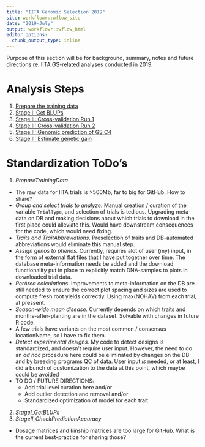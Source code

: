 ```yaml
---
title: "IITA Genomic Selection 2019"
site: workflowr::wflow_site
date: "2019-July"
output: workflowr::wflow_html
editor_options:
  chunk_output_type: inline
---
```


Purpose of this section will be for background, summary, notes and future directions re: IITA GS-related analyses conducted in 2019.

# Analysis Steps

1. [Prepare the training data](IITA_PrepareTrainingData.html)
2. [Stage I: Get BLUPs](IITA_StageI_GetBLUPs.html)
3. [Stage II: Cross-validation Run 1](IITA_StageII_CheckPredictionAccuracy1.html)
4. [Stage II: Cross-validation Run 2](IITA_StageII_CheckPredictionAccuracy2.html)
5. [Stage II: Genomic prediction of GS C4](IITA_StageII_Predict_C4.html)
6. [Stage II: Estimate genetic gain](GetGainEst.html)


# Standardization ToDo's

1. *PrepareTrainingData*
  + The raw data for IITA trials is >500Mb, far to big for GitHub. How to share?
  + _Group and select trials to analyze._ Manual creation / curation of the variable `TrialType`, and selection of trials is tedious. Upgrading meta-data on DB and making decisions about which trials to download in the first place could alleviate this. Would have downstream consequences for the code, which would need fixing. 
  + _Traits and TraitAbbreviations._ Preselection of traits and DB-automated abbreviations would eliminate this manual step.
  + _Assign genos to phenos._ Currently, requires alot of user (my) input, in the form of external flat files that I have put together over time. The database meta-information needs be added and the download functionality put in place to explicitly match DNA-samples to plots in downloaded trial data.
  + _PerArea calculations._ Improvements to meta-information on the DB are still needed to ensure the correct plot spacing and sizes are used to compute fresh root yields correctly. Using max(NOHAV) from each trial, at pressent. 
+ _Season-wide mean disease._ Currently depends on which traits and months-after-planting are in the dataset. Solvable with changes in future R code.
+ A few trials have variants on the most common / consensus locationName, so I have to fix them. 
+ _Detect experimental designs._ My code to detect designs is standardized, and doesn't require user input. However, the need to do an _ad hoc_ procedure here could be eliminated by changes on the DB and by breeding programs QC of data. User input _is_ needed, or at least, I did a bunch of customization to the data at this point, which maybe could be avoided
+ TO DO / FUTURE DIRECTIONS:
  - Add trial level curation here and/or
  - Add outlier detection and removal and/or
  - Standardized optimization of model for each trait
  
2. *StageI_GetBLUPs*
3. *StageII_CheckPredictionAccuracy*
  + Dosage matrices and kinship matrices are too large for GitHub. What is the current best-practice for sharing those?
  
  
